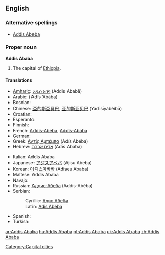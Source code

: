 {{wikipedia}}
==English==

===Alternative spellings===
* [[Addis Abeba]]

===Proper noun===
'''Addis Ababa'''

# The capital of [[Ethiopia]].

====Translations====
{{trans-top|capital of Ethiopia}}
* [[Amharic]]: [[አዲስ አበባ]] (Addis Ababā)
* Arabic: {{Arab|[[أديس أبابا]]}} (ʼAdīs ʼAbāba) {{f}}
* Bosnian: {{t-|bs|Adis Abeba|f}}
* Chinese: [[亞的斯亞貝巴]], [[亚的斯亚贝巴]] (Yàdìsīyàbèibā)
* Croatian: {{t+|hr|Adis Abeba|f}}
* Esperanto: {{t-|eo|Adisabebo|xs=Esperanto}}
* Finnish: {{t-|fi|Addis Abeba}}
* French: [[Addis-Abeba]], [[Addis-Ababa]]
* German: {{t+|de|Addis Abeba}}
* Greek: [[Αντίς Αμπέμπα]] (Adís Abéba) {{f}}
* Hebrew: [[אדיס אבבה]] (Adīs Ababa)
{{trans-mid}}
* Italian: Addis Ababa
* Japanese: [[アジスアベバ]] (Ajisu Abeba)
* Korean: [[아디스아바바]] (Adiseu Ababa)
* Maltese: Addis Ababa
* Navajo: {{tø|nv|Ádis Áwewah}}
* Russian: [[Аддис-Абеба]] (Addís-Abéba) {{f}}
* Serbian:
*: Cyrillic: [[Адис Абеба#Serbian|Адис Абеба]] {{f}}
*: Latin: [[Adis Abeba#Serbian|Adis Abeba]] {{f}}
* Spanish: {{t+|es|Addis Abeba|f}}
* Turkish: {{t-|tr|Addis Ababa}}
{{trans-bottom}}

[[Category:Capital cities]]

[[ar:Addis Ababa]]
[[hu:Addis Ababa]]
[[pt:Addis Ababa]]
[[uk:Addis Ababa]]
[[zh:Addis Ababa]]